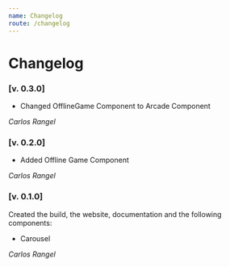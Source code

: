 ```yaml
---
name: Changelog
route: /changelog
---
```


# Changelog

### [v. 0.3.0]

- Changed OfflineGame Component to Arcade Component

_Carlos Rangel_

### [v. 0.2.0]

- Added Offline Game Component

_Carlos Rangel_

### [v. 0.1.0]

Created the build, the website, documentation and the following components:

- Carousel

_Carlos Rangel_
